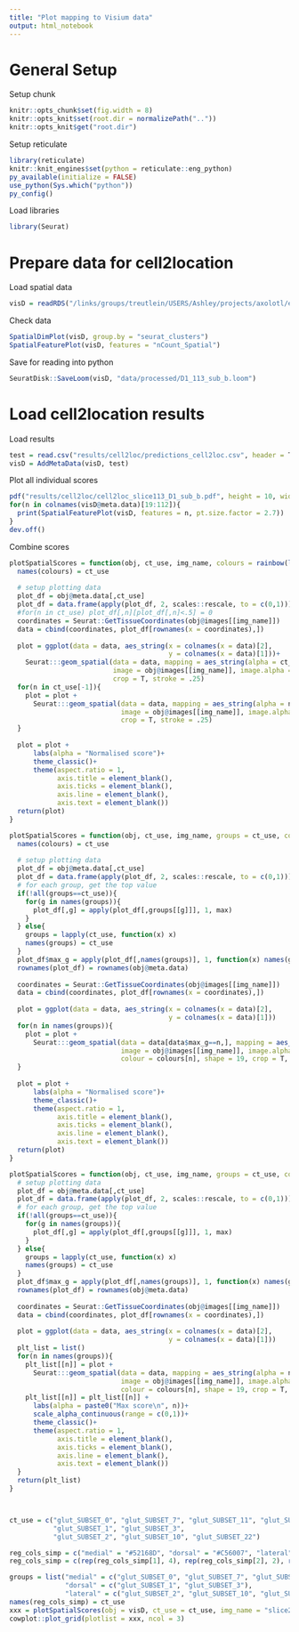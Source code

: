 ```yaml
---
title: "Plot mapping to Visium data"
output: html_notebook
---
```




# General Setup
Setup chunk

```r
knitr::opts_chunk$set(fig.width = 8)
knitr::opts_knit$set(root.dir = normalizePath(".."))
knitr::opts_knit$get("root.dir")
```

Setup reticulate

```r
library(reticulate)
knitr::knit_engines$set(python = reticulate::eng_python)
py_available(initialize = FALSE)
use_python(Sys.which("python"))
py_config()
```

Load libraries

```r
library(Seurat)
```



# Prepare data for cell2location
Load spatial data

```r
visD = readRDS("/links/groups/treutlein/USERS/Ashley/projects/axolotl/experiments/20210201_axolotl_brain_52/data_processing/D1_113_sub_b_processed.RDS")
```

Check data

```r
SpatialDimPlot(visD, group.by = "seurat_clusters")
SpatialFeaturePlot(visD, features = "nCount_Spatial")
```

Save for reading into python

```r
SeuratDisk::SaveLoom(visD, "data/processed/D1_113_sub_b.loom")
```



# Load cell2location results
Load results

```r
test = read.csv("results/cell2loc/predictions_cell2loc.csv", header = T, row.names = 1)
visD = AddMetaData(visD, test)
```

Plot all individual scores

```r
pdf("results/cell2loc/cell2loc_slice113_D1_sub_b.pdf", height = 10, width = 10)
for(n in colnames(visD@meta.data)[19:112]){
  print(SpatialFeaturePlot(visD, features = n, pt.size.factor = 2.7))
}
dev.off()
```

Combine scores

```r
plotSpatialScores = function(obj, ct_use, img_name, colours = rainbow(length(ct_use))){
  names(colours) = ct_use
  
  # setup plotting data
  plot_df = obj@meta.data[,ct_use]
  plot_df = data.frame(apply(plot_df, 2, scales::rescale, to = c(0,1)))
  #for(n in ct_use) plot_df[,n][plot_df[,n]<.5] = 0
  coordinates = Seurat::GetTissueCoordinates(obj@images[[img_name]])
  data = cbind(coordinates, plot_df[rownames(x = coordinates),])
  
  plot = ggplot(data = data, aes_string(x = colnames(x = data)[2], 
                                        y = colnames(x = data)[1]))+
    Seurat:::geom_spatial(data = data, mapping = aes_string(alpha = ct_use[1]), point.size.factor = 1.6, 
                          image = obj@images[[img_name]], image.alpha = 0.5, colour = colours[1], shape = 19,
                          crop = T, stroke = .25)
  for(n in ct_use[-1]){
    plot = plot +
      Seurat:::geom_spatial(data = data, mapping = aes_string(alpha = n), point.size.factor = 1.6, 
                            image = obj@images[[img_name]], image.alpha = 0, colour = colours[n], shape = 19,
                            crop = T, stroke = .25)
  }
  
  plot = plot +
      labs(alpha = "Normalised score")+
      theme_classic()+
      theme(aspect.ratio = 1,
            axis.title = element_blank(),
            axis.ticks = element_blank(),
            axis.line = element_blank(),
            axis.text = element_blank())
  return(plot)
}

plotSpatialScores = function(obj, ct_use, img_name, groups = ct_use, colours = rainbow(length(ct_use))){
  names(colours) = ct_use
  
  # setup plotting data
  plot_df = obj@meta.data[,ct_use]
  plot_df = data.frame(apply(plot_df, 2, scales::rescale, to = c(0,1)))
  # for each group, get the top value
  if(!all(groups==ct_use)){
    for(g in names(groups)){
      plot_df[,g] = apply(plot_df[,groups[[g]]], 1, max)
    }
  } else{
    groups = lapply(ct_use, function(x) x)
    names(groups) = ct_use
  }
  plot_df$max_g = apply(plot_df[,names(groups)], 1, function(x) names(groups)[which.max(x)])
  rownames(plot_df) = rownames(obj@meta.data)
  
  coordinates = Seurat::GetTissueCoordinates(obj@images[[img_name]])
  data = cbind(coordinates, plot_df[rownames(x = coordinates),])
  
  plot = ggplot(data = data, aes_string(x = colnames(x = data)[2], 
                                        y = colnames(x = data)[1]))
  for(n in names(groups)){
    plot = plot +
      Seurat:::geom_spatial(data = data[data$max_g==n,], mapping = aes_string(alpha = n), point.size.factor = 2, 
                            image = obj@images[[img_name]], image.alpha = ifelse(n==names(groups)[1], 0.5, 0), 
                            colour = colours[n], shape = 19, crop = T, stroke = .25)
  }
  
  plot = plot +
      labs(alpha = "Normalised score")+
      theme_classic()+
      theme(aspect.ratio = 1,
            axis.title = element_blank(),
            axis.ticks = element_blank(),
            axis.line = element_blank(),
            axis.text = element_blank())
  return(plot)
}

plotSpatialScores = function(obj, ct_use, img_name, groups = ct_use, colours = rainbow(length(ct_use))){
  # setup plotting data
  plot_df = obj@meta.data[,ct_use]
  plot_df = data.frame(apply(plot_df, 2, scales::rescale, to = c(0,1)))
  # for each group, get the top value
  if(!all(groups==ct_use)){
    for(g in names(groups)){
      plot_df[,g] = apply(plot_df[,groups[[g]]], 1, max)
    }
  } else{
    groups = lapply(ct_use, function(x) x)
    names(groups) = ct_use
  }
  plot_df$max_g = apply(plot_df[,names(groups)], 1, function(x) names(groups)[which.max(x)])
  rownames(plot_df) = rownames(obj@meta.data)
  
  coordinates = Seurat::GetTissueCoordinates(obj@images[[img_name]])
  data = cbind(coordinates, plot_df[rownames(x = coordinates),])
  
  plot = ggplot(data = data, aes_string(x = colnames(x = data)[2], 
                                        y = colnames(x = data)[1]))
  plt_list = list()
  for(n in names(groups)){
    plt_list[[n]] = plot +
      Seurat:::geom_spatial(data = data, mapping = aes_string(alpha = n), point.size.factor = 4, 
                            image = obj@images[[img_name]], image.alpha = 0.5, 
                            colour = colours[n], shape = 19, crop = T, stroke = .25)
    plt_list[[n]] = plt_list[[n]] +
      labs(alpha = paste0("Max score\n", n))+
      scale_alpha_continuous(range = c(0,1))+
      theme_classic()+
      theme(aspect.ratio = 1,
            axis.title = element_blank(),
            axis.ticks = element_blank(),
            axis.line = element_blank(),
            axis.text = element_blank())
  }
  return(plt_list)
}



ct_use = c("glut_SUBSET_0", "glut_SUBSET_7", "glut_SUBSET_11", "glut_SUBSET_13",
           "glut_SUBSET_1", "glut_SUBSET_3",
           "glut_SUBSET_2", "glut_SUBSET_10", "glut_SUBSET_22")

reg_cols_simp = c("medial" = "#52168D", "dorsal" = "#C56007", "lateral" = "#118392")
reg_cols_simp = c(rep(reg_cols_simp[1], 4), rep(reg_cols_simp[2], 2), rep(reg_cols_simp[3], 3))

groups = list("medial" = c("glut_SUBSET_0", "glut_SUBSET_7", "glut_SUBSET_11", "glut_SUBSET_13"),
              "dorsal" = c("glut_SUBSET_1", "glut_SUBSET_3"),
              "lateral" = c("glut_SUBSET_2", "glut_SUBSET_10", "glut_SUBSET_22"))
names(reg_cols_simp) = ct_use
xxx = plotSpatialScores(obj = visD, ct_use = ct_use, img_name = "slice2", colours = reg_cols_simp)
cowplot::plot_grid(plotlist = xxx, ncol = 3)
```







